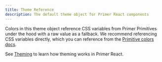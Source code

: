 ```yaml
---
title: Theme Reference
description: The default theme object for Primer React components
---
```



Colors in this theme object reference CSS variables from Primer Primitives under the hood with a raw value as a fallback. We recommend referencing CSS variables directly, which you can reference from the [Primitive colors docs](../../foundations/primitives/color).

<ThemeReferenceTree themeData={theme} />

<Note>

See [Theming](/guides/react/theming) to learn how theming works in Primer React.

</Note>
